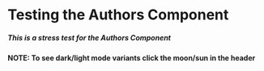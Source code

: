 # Testing the Authors Component

##### This is a stress test for the Authors Component

**NOTE: To see dark/light mode variants click the moon/sun in the header**
